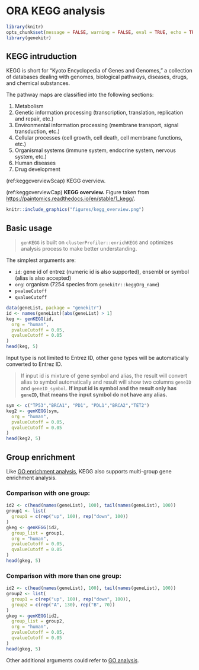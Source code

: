 # ORA KEGG analysis {#ora-kegg-analysis-1}

```r
library(knitr)
opts_chunk$set(message = FALSE, warning = FALSE, eval = TRUE, echo = TRUE, cache = TRUE)
library(genekitr)
```

## KEGG intruduction {#kegg-introduction}

KEGG is short for "Kyoto Encyclopedia of Genes and Genomes," a collection of databases dealing with genomes, biological pathways, diseases, drugs, and chemical substances.

The pathway maps are classified into the following sections:

1. Metabolism
2. Genetic information processing (transcription, translation, replication and repair, etc.)
3. Environmental information processing (membrane transport, signal transduction, etc.)
4. Cellular processes (cell growth, cell death, cell membrane functions, etc.)
5. Organismal systems (immune system, endocrine system, nervous system, etc.)
6. Human diseases
7. Drug development

(ref:keggoverviewScap) KEGG overview.

(ref:keggoverviewCap) **KEGG overview.** Figure taken from <https://paintomics.readthedocs.io/en/stable/1_kegg/>.

```r
knitr::include_graphics("figures/kegg_overview.png")
```


## Basic usage {#kegg-basic-usage}

> `genKEGG` is built on `clusterProfiler::enrichKEGG` and optimizes analysis process to make better understanding. 

The simplest arguments are: 

- `id`: gene id of entrez (numeric id is also supported), ensembl or symbol (alias is also accepted)
- `org`: organism (7254 species from `genekitr::keggOrg_name`)
- `pvalueCutoff`
- `qvalueCutoff`

```r
data(geneList, package = "genekitr")
id <- names(geneList)[abs(geneList) > 1]
keg <- genKEGG(id,
  org = "human",
  pvalueCutoff = 0.05,
  qvalueCutoff = 0.05
)
head(keg, 5)
```

Input type is not limited to Entrez ID, other gene types will be automatically converted to Entrez ID.

> If input id is mixture of gene symbol and alias, the result will convert alias to symbol automatically and result will show two columns `geneID` and `geneID_symbol`. **If input id is symbol and the result only has `geneID`, that means the input symbol do not have any alias.** 

```r
sym <- c("TP53","BRCA1", "PD1", "PDL1","BRCA2","TET2")
keg2 <- genKEGG(sym,
  org = "human",
  pvalueCutoff = 0.05,
  qvalueCutoff = 0.05
)
head(keg2, 5)
```


## Group enrichment {#kegg-group-enrichment}

Like [GO enrichment analysis](#go-group-enrichment), KEGG also supports multi-group gene enrichment analysis.

### Comparison with one group:

```r
id2 <- c(head(names(geneList), 100), tail(names(geneList), 100))
group1 <- list(
  group1 = c(rep("up", 100), rep("down", 100))
)
gkeg <- genKEGG(id2,
  group_list = group1,
  org = "human",
  pvalueCutoff = 0.05,
  qvalueCutoff = 0.05
)
head(gkeg, 5)
```


### Comparison with more than one group:

```r
id2 <- c(head(names(geneList), 100), tail(names(geneList), 100))
group2 <- list(
  group1 = c(rep("up", 100), rep("down", 100)),
  group2 = c(rep("A", 130), rep("B", 70))
)
gkeg <- genKEGG(id2,
  group_list = group2,
  org = "human",
  pvalueCutoff = 0.05,
  qvalueCutoff = 0.05
)
head(gkeg, 5)
```

Other additional arguments could refer to [GO analysis](#go-additional-arguments).




